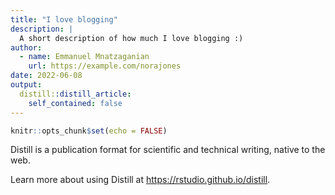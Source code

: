 ```yaml
---
title: "I love blogging"
description: |
  A short description of how much I love blogging :)
author:
  - name: Emmanuel Mnatzaganian
    url: https://example.com/norajones
date: 2022-06-08
output:
  distill::distill_article:
    self_contained: false
---
```



```r
knitr::opts_chunk$set(echo = FALSE)
```

Distill is a publication format for scientific and technical writing, native to the web.

Learn more about using Distill at <https://rstudio.github.io/distill>.


